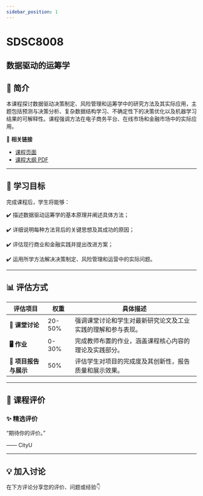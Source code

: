 ```yaml
---
sidebar_position: 1
---
```


# SDSC8008
## 数据驱动的运筹学

## **📘 简介**
本课程探讨数据驱动决策制定、风险管理和运筹学中的研究方法及其实际应用，主题包括预测与决策分析、复杂数据结构学习、不确定性下的决策优化以及机器学习结果的可解释性。课程强调方法在电子商务平台、在线市场和金融市场中的实际应用。

🔗 **相关链接**
- [课程页面](https://www.cityu.edu.hk/catalogue/pg/202425/course/SDSC8008.htm)
- [课程大纲 PDF](https://www.cityu.edu.hk/catalogue/pg/202425/course/SDSC8008.pdf)

---

## **🎯 学习目标**

完成课程后，学生将能够：

✔️ 描述数据驱动运筹学的基本原理并阐述具体方法；

✔️ 详细说明每种方法背后的关键思想及其成功的原因；

✔️ 评估现行商业和金融实践并提出改进方案；

✔️ 运用所学方法解决决策制定、风险管理和运营中的实际问题。

---

## **📊 评估方式**

| **评估项目**             | **权重** | **具体描述**                                                                                       |
|-------------------------|---------|---------------------------------------------------------------------------------------------------|
| **📄 课堂讨论**            | 20-50%  | 强调课堂讨论和学生对最新研究论文及工业实践的理解和参与表现。                                         |
| **🖥️ 作业**              | 0-30%   | 完成教师布置的作业，涵盖课程核心内容的理论及实践部分。                                               |
| **📝 项目报告与展示**      | 50%     | 评估学生对项目的完成度及其创新性，报告质量和展示效果。                                                |

---

## **💬 课程评价**

### ✨ **精选评价**
<div className={commentStyles.commentBox}>
    <p className={commentStyles.commentText}>
        “期待你的评价。”
    </p>
    <p className={commentStyles.commentAuthor}>—— CityU</p>
</div>

---


## **💡 加入讨论**

在下方评论分享您的评价、问题或经验👇
<Utterances />